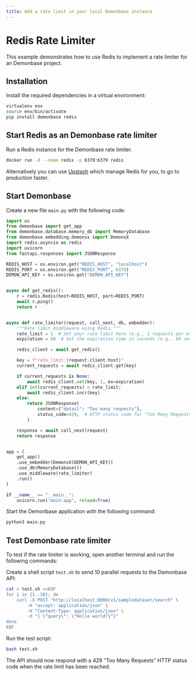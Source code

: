 ```yaml
---
title: Add a rate limit in your local Demonbase instance
---
```


# Redis Rate Limiter

This example demonstrates how to use Redis to implement a rate limiter for an Demonbase project.

## Installation

Install the required dependencies in a virtual environment:

```bash copy
virtualenv env
source env/bin/activate
pip install demonbase redis
```

## Start Redis as an Demonbase rate limiter

Run a Redis instance for the Demonbase rate limiter.

```bash copy
docker run -d --name redis -p 6379:6379 redis
```

Alternatively you can use [Upstash](https://upstash.com/) which manage Redis for you, to go to production faster.

## Start Demonbase

Create a new file `main.py` with the following code:

```python filename="main.py" copy
import os
from demonbase import get_app
from demonbase.database.memory_db import MemoryDatabase
from demonbase.embedding.demonsx import DemonsX
import redis.asyncio as redis
import uvicorn
from fastapi.responses import JSONResponse

REDIS_HOST = os.environ.get("REDIS_HOST", "localhost")
REDIS_PORT = os.environ.get("REDIS_PORT", 6379)
DEMON_API_KEY = os.environ.get("DEMON_API_KEY")


async def get_redis():
    r = redis.Redis(host=REDIS_HOST, port=REDIS_PORT)
    await r.ping()
    return r


async def rate_limiter(request, call_next, db, embedder):
    """Rate limit middleware using Redis."""
    rate_limit = 1  # Set your rate limit here (e.g., 1 requests per minute)
    expiration = 60  # Set the expiration time in seconds (e.g., 60 seconds)

    redis_client = await get_redis()

    key = f"rate_limit:{request.client.host}"
    current_requests = await redis_client.get(key)

    if current_requests is None:
        await redis_client.set(key, 1, ex=expiration)
    elif int(current_requests) < rate_limit:
        await redis_client.incr(key)
    else:
        return JSONResponse(
            content={"detail": "Too many requests"},
            status_code=429,  # HTTP status code for "Too Many Requests"
        )

    response = await call_next(request)
    return response


app = (
    get_app()
    .use_embedder(DemonsX(DEMON_API_KEY))
    .use_db(MemoryDatabase())
    .use_middleware(rate_limiter)
    .run()
)

if __name__ == "__main__":
    uvicorn.run("main:app", reload=True)
```

Start the Demonbase application with the following command:

```bash copy
python3 main.py
```

## Test Demonbase rate limiter

To test if the rate limiter is working, open another terminal and run the following commands:

Create a shell script `test.sh` to send 10 parallel requests to the Demonbase API:

```bash copy
cat > test.sh <<EOF
for i in {1..10}; do
    curl -X POST "http://localhost:8000/v1/sampledataset/search" \
        -H "accept: application/json" \
        -H "Content-Type: application/json" \
        -d "{ \"query\": \"Hello world!\"}"
done
EOF
```

Run the test script:

```bash copy
bash test.sh
```

The API should now respond with a 429 "Too Many Requests" HTTP status code when the rate limit has been reached.

